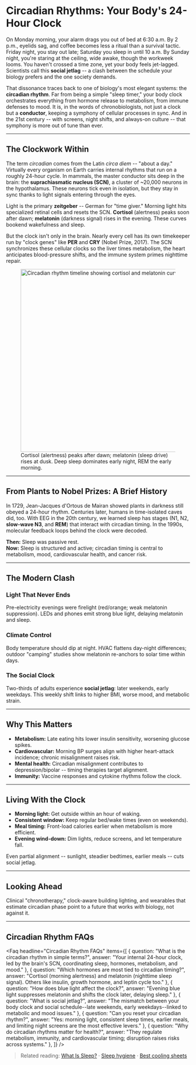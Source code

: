 
# Circadian Rhythms: Your Body's 24-Hour Clock

On Monday morning, your alarm drags you out of bed at 6:30 a.m. By 2 p.m., eyelids sag, and coffee becomes less a ritual than a survival tactic. Friday night, you stay out late; Saturday you sleep in until 10 a.m. By Sunday night, you're staring at the ceiling, wide awake, though the workweek looms. You haven't crossed a time zone, yet your body feels jet-lagged. Scientists call this **social jetlag** -- a clash between the schedule your biology prefers and the one society demands.

That dissonance traces back to one of biology's most elegant systems: the **circadian rhythm**. Far from being a simple "sleep timer," your body clock orchestrates everything from hormone release to metabolism, from immune defenses to mood. It is, in the words of chronobiologists, not just a clock but a **conductor**, keeping a symphony of cellular processes in sync. And in the 21st century -- with screens, night shifts, and always-on culture -- that symphony is more out of tune than ever.

---

## The Clockwork Within

The term *circadian* comes from the Latin *circa diem* -- "about a day." Virtually every organism on Earth carries internal rhythms that run on a roughly 24-hour cycle. In mammals, the master conductor sits deep in the brain: the **suprachiasmatic nucleus (SCN)**, a cluster of ~20,000 neurons in the hypothalamus. These neurons tick even in isolation, but they stay in sync thanks to light signals entering through the eyes.

Light is the primary **zeitgeber** -- German for "time giver." Morning light hits specialized retinal cells and resets the SCN. **Cortisol** (alertness) peaks soon after dawn; **melatonin** (darkness signal) rises in the evening. These curves bookend wakefulness and sleep.

But the clock isn't only in the brain. Nearly every cell has its own timekeeper run by "clock genes" like **PER** and **CRY** (Nobel Prize, 2017). The SCN synchronizes these cellular clocks so the liver times metabolism, the heart anticipates blood-pressure shifts, and the immune system primes nighttime repair.

<figure>
  <img src="/images/circadian_timeline_web3_v2.png" alt="Circadian rhythm timeline showing cortisol and melatonin curves, day/night shading, and typical sleep window" width="1200" height="500" />
  <figcaption>
    Cortisol (alertness) peaks after dawn; melatonin (sleep drive) rises at dusk. Deep sleep dominates early night, REM the early morning.
  </figcaption>
</figure>

---

## From Plants to Nobel Prizes: A Brief History

In 1729, Jean-Jacques d'Ortous de Mairan showed plants in darkness still obeyed a 24-hour rhythm. Centuries later, humans in time-isolated caves did, too. With EEG in the 20th century, we learned sleep has stages (N1, N2, **slow-wave N3**, and **REM**) that interact with circadian timing. In the 1990s, molecular feedback loops behind the clock were decoded.

**Then:** Sleep was passive rest.  
**Now:** Sleep is structured and active; circadian timing is central to metabolism, mood, cardiovascular health, and cancer risk.

---

## The Modern Clash

### Light That Never Ends
Pre-electricity evenings were firelight (red/orange; weak melatonin suppression). LEDs and phones emit strong blue light, delaying melatonin and sleep.

### Climate Control
Body temperature should dip at night. HVAC flattens day-night differences; outdoor "camping" studies show melatonin re-anchors to solar time within days.

### The Social Clock
Two-thirds of adults experience **social jetlag**: later weekends, early weekdays. This weekly shift links to higher BMI, worse mood, and metabolic strain.

---

## Why This Matters

- **Metabolism:** Late eating hits lower insulin sensitivity, worsening glucose spikes.  
- **Cardiovascular:** Morning BP surges align with higher heart-attack incidence; chronic misalignment raises risk.  
- **Mental health:** Circadian misalignment contributes to depression/bipolar -- timing therapies target alignment.  
- **Immunity:** Vaccine responses and cytokine rhythms follow the clock.

---

## Living With the Clock

- **Morning light:** Get outside within an hour of waking.  
- **Consistent window:** Keep regular bed/wake times (even on weekends).  
- **Meal timing:** Front-load calories earlier when metabolism is more efficient.  
- **Evening wind-down:** Dim lights, reduce screens, and let temperature fall.

Even partial alignment -- sunlight, steadier bedtimes, earlier meals -- cuts social jetlag.

---

## Looking Ahead

Clinical "chronotherapy," clock-aware building lighting, and wearables that estimate circadian phase point to a future that works *with* biology, not against it.

---

## Circadian Rhythm FAQs

<Faq
  headline="Circadian Rhythm FAQs"
  items={[
    { question: "What is the circadian rhythm in simple terms?", answer: "Your internal 24-hour clock, led by the brain's SCN, coordinating sleep, hormones, metabolism, and mood." },
    { question: "Which hormones are most tied to circadian timing?", answer: "Cortisol (morning alertness) and melatonin (nighttime sleep signal). Others like insulin, growth hormone, and leptin cycle too." },
    { question: "How does blue light affect the clock?", answer: "Evening blue light suppresses melatonin and shifts the clock later, delaying sleep." },
    { question: "What is social jetlag?", answer: "The mismatch between your body clock and social schedule--late weekends, early weekdays--linked to metabolic and mood issues." },
    { question: "Can you reset your circadian rhythm?", answer: "Yes: morning light, consistent sleep times, earlier meals, and limiting night screens are the most effective levers." },
    { question: "Why do circadian rhythms matter for health?", answer: "They regulate metabolism, immunity, and cardiovascular timing; disruption raises risks across systems." },
  ]}
/>

> Related reading: [What Is Sleep?](/learn/basics/what-is-sleep) · [Sleep hygiene](#) · [Best cooling sheets](/blog/best-cooling-sheets)
